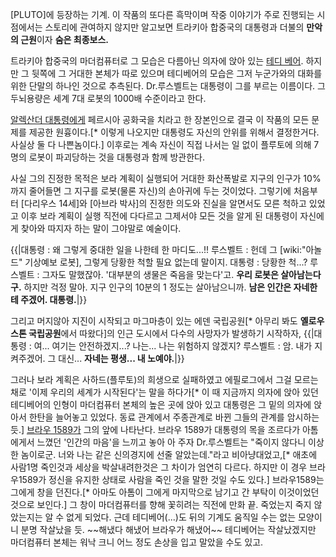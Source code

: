[PLUTO]에 등장하는 기계. 이 작품의 또다른 흑막이며 작중 이야기가 주로 진행되는 시점에서는 스토리에 관여하지 않지만 알고보면 트라키아 합중국의 대통령과 더불의 '''만악의 근원'''이자 '''숨은 최종보스.'''

트라키아 합중국의 마더컴퓨터로 그 모습은 다름아닌 의자에 앉아 있는 [[테디 베어]]. 하지만 그 뒷쪽에 그 거대한 본체가 따로 있으며 테디베어의 모습은 그저 누군가와의 대화를 위한 단말의 하나인 것으로 추측된다. Dr.루스벨트는 대통령이 그를 부르는 이름이다. 그 두뇌용량은 세계 7대 로봇의 1000배 수준이라고 한다.

[[알렉산더 대통령]]에게 페르시아 공화국을 치라고 한 장본인으로 결국 이 작품의 모든 문제를 제공한 원흉이다.[* 이렇게 나오지만 대통령도 자신의 안위를 위해서 결정한거다. 사실상 둘 다 나쁜놈이다.] 이후로는 계속 자신이 직접 나서는 일 없이 플루토에 의해 7명의 로봇이 파괴당하는 것을 대통령과 함께 방관한다.

사실 그의 진정한 목적은 보라 계획이 실행되어 거대한 화산폭발로 지구의 인구가 10%까지 줄어들면 그 지구를 로봇(물론 자신)의 손아귀에 두는 것이었다. 그렇기에 처음부터 [다리우스 14세]와 [아브라 박사]의 진정한 의도와 진실을 알면서도 모른 척하고 있었고 이후 보라 계획이 실행 직전에 다다르고 그제서야 모든 것을 알게 된 대통령이 자신에게 찾아와 따지자 하는 말이 그야말로 예술이다.

{{|대통령 : 왜 그렇게 중대한 일을 나한테 한 마디도...!!
루스벨트 : 헌데 그 [wiki:"아놀드" 기상예보 로봇], 그렇게 당황한 척할 필요 없는데 말이지.
대통령 : 당황한 척...?
루스벨트 : 그자도 말했잖아. '대부분의 생물은 죽음을 맞는다'고. '''우리 로봇은 살아남는다구.''' 하지만 걱정 말아. 지구 인구의 10분의 1 정도는 살아남으니까. '''남은 인간은 자네한테 주겠어. 대통령.'''|}}

그리고 머지않아 지진이 시작되고 마그마층이 있는 에덴 국립공원[* 아무리 봐도 '''옐로우스톤 국립공원'''에서 따왔다]의 인근 도시에서 다수의 사망자가 발생하기 시작하자,
{{|대통령 : 여... 여기는 안전하겠지...? 나는... 나는 위험하지 않겠지?
루스벨트 : 암. 내가 지켜주겠어. 그 대신... '''자네는 평생... 내 노예야.'''|}}

그러나 보라 계획은 사하드(플루토)의 희생으로 실패하였고 에필로그에서 그걸 모르는 채로 '이제 우리의 세계가 시작된다'는 말을 하다가[* 이 때 지금까지 의자에 앉아 있던 테디베어의 인형이 마더컴퓨터 본체의 높은 곳에 앉아 있고 대통령은 그 밑의 의자에 앉아서 한탄을 늘어놓고 있었다. 동료 관계에서 주종관계로 바뀐 그들의 관계를 암시하는 듯.] [[브라우 1589]]가 그의 앞에 나타난다. 브라우 1589가 대통령의 목을 조르다가 아톰에게서 느꼈던 '인간의 마음'을 느끼고 놓아 아 주자 Dr.루스벨트는 "죽이지 않다니 이상한 놈이로군. 너와 나는 같은 신의경지에 선줄 알았는데."라고 비아냥대었고,[* 애초에 사람1명 죽인것과 세상을 박살내려한것은 그 차이가 엄연히 다르다. 하지만 이 경우 브라우1589가 정신을 유지한 상태로 사람을 죽인 것을 말한 것일 수도 있다.] 브라우1589는 그에게 창을 던진다.[* 아마도 아톰이 그에게 마지막으로 남기고 간 부탁이 이것이었던 것으로 보인다.] 그 창이 마더컴퓨터를 향해 꽃히려는 직전에 만화 끝. 죽었는지 죽지 않았는지는 알 수 없게 되었다. 근데 테디베어(...)도 뒤의 기계도 움직일 수는 없는 모양이니 분명 작살났을 듯. ~~해냈다 해냈어 브라우가 해냈어~~ 테디베어는 작살났겠지만 마더컴퓨터 본체는 워낙 크니 어느 정도 손상을 입고 말았을 수도 있고.
